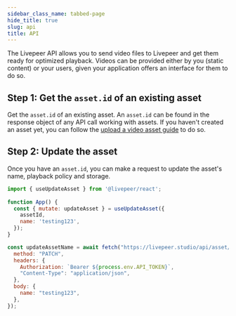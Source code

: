 ```yaml
---
sidebar_class_name: tabbed-page
hide_title: true
slug: api
title: API
---
```



<Tabs />

The Livepeer API allows you to send video files to Livepeer and get them ready
for optimized playback. Videos can be provided either by you (static content) or
your users, given your application offers an interface for them to do so.

## Step 1: Get the `asset.id` of an existing asset

Get the `asset.id` of an existing asset. An `asset.id` can be found in the
response object of any API call working with assets. If you haven't created an
asset yet, you can follow the
[upload a video asset guide](/guides/on-demand/upload-video-asset#api) to do so.

## Step 2: Update the asset

Once you have an `asset.id`, you can make a request to update the asset's name,
playback policy and storage.

<CodeBlockTabs>
<CodeBlockTabItem value="Livepeer.js" label="Livepeer.js">

```js
import { useUpdateAsset } from '@livepeer/react';
 
function App() {
  const { mutate: updateAsset } = useUpdateAsset({
    assetId,
    name: 'testing123',
  });
}
```

</CodeBlockTabItem>
<CodeBlockTabItem value="Fetch" label="Fetch">

```js
const updateAssetName = await fetch("https://livepeer.studio/api/asset/{id}", {
  method: "PATCH",
  headers: {
    Authorization: `Bearer ${process.env.API_TOKEN}`,
    "Content-Type": "application/json",
  },
  body: {
    name: "testing123",
  },
});
```

</CodeBlockTabItem>
</CodeBlockTabs>
